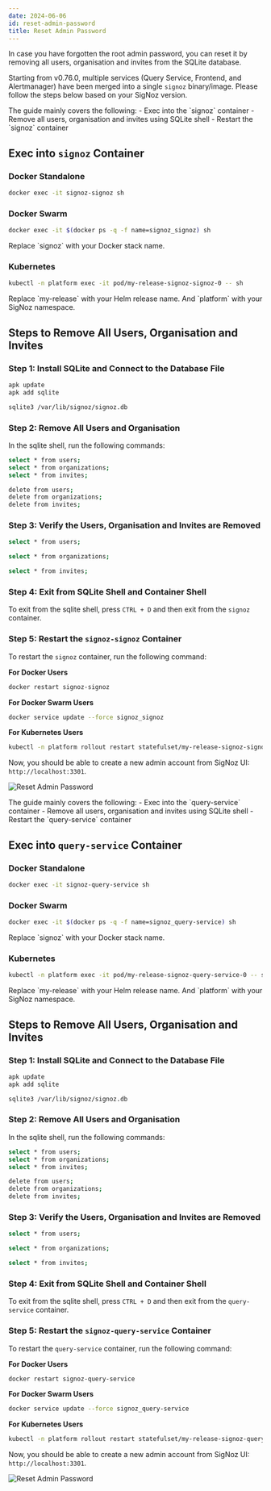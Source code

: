 ```yaml
---
date: 2024-06-06
id: reset-admin-password
title: Reset Admin Password
---
```


In case you have forgotten the root admin password, you can reset it by removing all users, organisation and invites from the SQLite database.

Starting from v0.76.0, multiple services (Query Service, Frontend, and Alertmanager) have been merged into a single `signoz` binary/image. Please follow the  steps below based on your SigNoz version.

<Tabs>
<TabItem label="Version >= 0.76.0" default>
The guide mainly covers the following:
- Exec into the `signoz` container
- Remove all users, organisation and invites using SQLite shell
- Restart the `signoz` container

## Exec into `signoz` Container

### Docker Standalone

```bash
docker exec -it signoz-signoz sh
```

### Docker Swarm

```bash
docker exec -it $(docker ps -q -f name=signoz_signoz) sh
```

<Admonition type="info">
Replace `signoz` with your Docker stack name.
</Admonition>

### Kubernetes

```bash
kubectl -n platform exec -it pod/my-release-signoz-signoz-0 -- sh
```

<Admonition type="info">
Replace `my-release` with your Helm release name. And `platform` with your
SigNoz namespace.
</Admonition>

## Steps to Remove All Users, Organisation and Invites

### Step 1: Install SQLite and Connect to the Database File

```bash
apk update
apk add sqlite

sqlite3 /var/lib/signoz/signoz.db
```

### Step 2: Remove All Users and Organisation

In the sqlite shell, run the following commands:

```bash
select * from users;
select * from organizations;
select * from invites;

delete from users;
delete from organizations;
delete from invites;
```

### Step 3: Verify the Users, Organisation and Invites are Removed

```bash
select * from users;

select * from organizations;

select * from invites;
```

### Step 4: Exit from SQLite Shell and Container Shell

To exit from the sqlite shell, press `CTRL + D` and then exit from the
`signoz` container.

### Step 5: Restart the `signoz-signoz` Container

To restart the `signoz` container, run the following command:

**For Docker Users**

```bash
docker restart signoz-signoz
```

**For Docker Swarm Users**

```bash
docker service update --force signoz_signoz
```

**For Kubernetes Users**

```bash
kubectl -n platform rollout restart statefulset/my-release-signoz-signoz
```

Now, you should be able to create a new admin account from SigNoz UI: `http://localhost:3301`.

![Reset Admin Password](/img/docs/sqlite-reset-admin-password.webp)

</TabItem>

<TabItem label="Version < 0.76.0" value="<0.76.0">
The guide mainly covers the following:
- Exec into the `query-service` container
- Remove all users, organisation and invites using SQLite shell
- Restart the `query-service` container

## Exec into `query-service` Container

### Docker Standalone

```bash
docker exec -it signoz-query-service sh
```

### Docker Swarm

```bash
docker exec -it $(docker ps -q -f name=signoz_query-service) sh
```

<Admonition type="info">
Replace `signoz` with your Docker stack name.
</Admonition>

### Kubernetes

```bash
kubectl -n platform exec -it pod/my-release-signoz-query-service-0 -- sh
```

<Admonition type="info">
Replace `my-release` with your Helm release name. And `platform` with your
SigNoz namespace.
</Admonition>

## Steps to Remove All Users, Organisation and Invites

### Step 1: Install SQLite and Connect to the Database File

```bash
apk update
apk add sqlite

sqlite3 /var/lib/signoz/signoz.db
```

### Step 2: Remove All Users and Organisation

In the sqlite shell, run the following commands:

```bash
select * from users;
select * from organizations;
select * from invites;

delete from users;
delete from organizations;
delete from invites;
```

### Step 3: Verify the Users, Organisation and Invites are Removed

```bash
select * from users;

select * from organizations;

select * from invites;
```

### Step 4: Exit from SQLite Shell and Container Shell

To exit from the sqlite shell, press `CTRL + D` and then exit from the
`query-service` container.

### Step 5: Restart the `signoz-query-service` Container

To restart the `query-service` container, run the following command:

**For Docker Users**

```bash
docker restart signoz-query-service
```

**For Docker Swarm Users**

```bash
docker service update --force signoz_query-service
```

**For Kubernetes Users**

```bash
kubectl -n platform rollout restart statefulset/my-release-signoz-query-service
```

Now, you should be able to create a new admin account from SigNoz UI: `http://localhost:3301`.

![Reset Admin Password](/img/docs/sqlite-reset-admin-password.webp)

</TabItem>
</Tabs>
